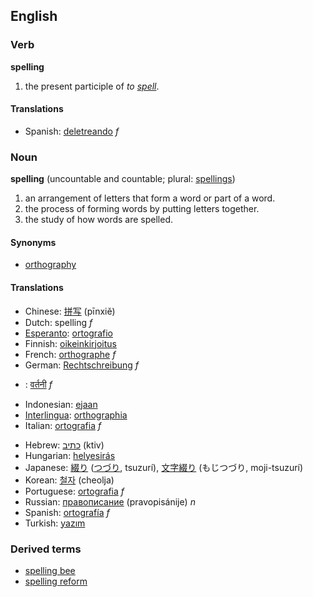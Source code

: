 ==English==
===Verb===
'''spelling'''

# the present participle of ''to [[spell]]''.

====Translations====
*Spanish: [[deletreando]] ''f''

===Noun===
'''spelling''' (uncountable and countable; plural: [[spellings]])

<!-- (a verbal noun of the verb ''spell''). -->
#an arrangement of letters that form a word or part of a word.
#the process of forming words by putting letters together.
#the study of how words are spelled.

==== Synonyms ====
*[[orthography]]

====Translations====
{{top}}
*Chinese: [[拼写]] (pīnxiě)
*Dutch: spelling ''f''
*[[Esperanto]]: [[ortografio]]
*Finnish: [[oikeinkirjoitus]]
*French: [[orthographe]] ''f''
*German: [[Rechtschreibung]] ''f''
*{{hi}}: [[वर्तनी]] ''f''
*Indonesian: [[eja]]an
*[[Interlingua]]: [[orthographia]]
*Italian: [[ortografia]] ''f''
{{mid}}
*Hebrew: [[כתיב]] (ktiv)
*Hungarian: [[helyesirás]]
*Japanese: [[綴り]] ([[つづり]], tsuzurí), [[文字綴り]] (もじつづり, moji-tsuzurí)
*Korean: [[철자]] (cheolja)
*Portuguese: [[ortografia]] ''f''
*Russian: [[правописание]] (pravopisánije) ''n''
*Spanish: [[ortografía]] ''f''
*Turkish: [[yazım]]
{{bottom}}

===Derived terms===
*[[spelling bee]]
*[[spelling reform]]